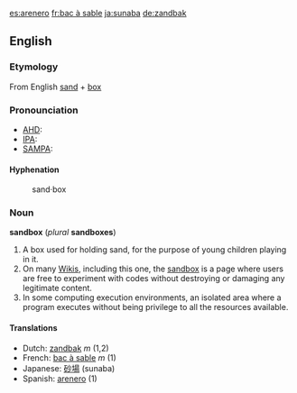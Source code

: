 [[es:arenero]]
[[fr:bac à sable]]
[[ja:sunaba]]
[[de:zandbak]]

==English==
===Etymology===
From English [[sand]] + [[box]]
===Pronounciation===
*[[w:AHD|AHD]]:
*[[w:IPA|IPA]]:
*[[w:SAMPA|SAMPA]]:
====Hyphenation====
:sand&middot;box
===Noun===
'''sandbox''' (''plural'' '''sandboxes''')

#A box used for holding sand, for the purpose of young children playing in it. 
#On many [[Wiki]]s, including this one, the [[Wiktionary:sandbox|sandbox]] is a page where users are free to experiment with codes without destroying or damaging any legitimate content.
#In some computing execution environments, an isolated area where a program executes without being privilege to all the resources available.

==== Translations ====
*Dutch: [[zandbak]] ''m'' (1,2)
*French: [[bac à sable]] ''m'' (1)
*Japanese: [[砂場]] (sunaba)
*Spanish: [[arenero]] (1)